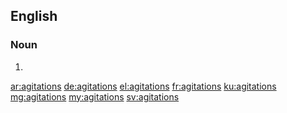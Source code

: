 ==English==

===Noun===
{{head|en|plural}}

# {{plural of|agitation|lang=en}}

[[ar:agitations]]
[[de:agitations]]
[[el:agitations]]
[[fr:agitations]]
[[ku:agitations]]
[[mg:agitations]]
[[my:agitations]]
[[sv:agitations]]